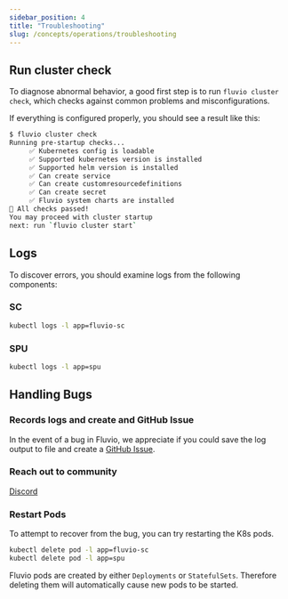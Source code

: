 ```yaml
---
sidebar_position: 4
title: "Troubleshooting"
slug: /concepts/operations/troubleshooting
---
```


## Run cluster check

To diagnose abnormal behavior, a good first step is to run `fluvio cluster check`, which checks against common problems and misconfigurations.

If everything is configured properly, you should see a result like this:

```bash copy="fl"
$ fluvio cluster check
Running pre-startup checks...
     ✅ Kubernetes config is loadable
     ✅ Supported kubernetes version is installed
     ✅ Supported helm version is installed
     ✅ Can create service
     ✅ Can create customresourcedefinitions
     ✅ Can create secret
     ✅ Fluvio system charts are installed
🎉 All checks passed!
You may proceed with cluster startup
next: run `fluvio cluster start`
```

## Logs

To discover errors, you should examine logs from the following components:

### SC

```bash copy="fl"
kubectl logs -l app=fluvio-sc
```
### SPU

```bash copy="fl"
kubectl logs -l app=spu
```

## Handling Bugs

### Records logs and create and GitHub Issue

In the event of a bug in Fluvio, we appreciate if you could save the log output to file and create a [GitHub Issue](https://github.com/infinyon/fluvio/issues/new?assignees=&labels=bug&template=bug_report.md&title=%5BBug%5D%3A).

### Reach out to community

[Discord](https://discord.gg/zHsWBt5Z2n)

### Restart Pods

To attempt to recover from the bug, you can try restarting the K8s pods.


```bash
kubectl delete pod -l app=fluvio-sc
kubectl delete pod -l app=spu
```

Fluvio pods are created by either `Deployments` or `StatefulSets`. Therefore deleting them will automatically cause new pods to be started.
